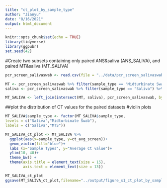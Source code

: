 ```yaml
---
title: "ct_plot_by_sample_type"
author: "Jianyu"
date: "8/16/2021"
output: html_document
---
```



```r
knitr::opts_chunk$set(echo = TRUE)
library(tidyverse)
library(ggpubr)
set.seed(42)
```

#Create two subsets containing only paired ANS&saliva (ANS_SALIVA), and paired MT&saliva (MT_SALIVA)
```r
pcr_screen_salivaswab <- read.csv(file = "../data/pcr_screen_salivaswab_1.csv")

MT <- pcr_screen_salivaswab %>% filter(sample_type == "Midturbinate Swab") %>% select(study_id, sample_date)
saliva <- pcr_screen_salivaswab %>% filter(sample_type == "Saliva") %>% select(study_id, sample_date)

MT_SALIVA <- left_join(intersect(MT, saliva), pcr_screen_salivaswab, by=c("study_id","sample_date"))  %>% filter(sample_type %in% c("Saliva","Midturbinate Swab"))

```

##plot the distribution of CT values for the paired datasets
#violin plots
```r
MT_SALIVA$sample_type <- factor(MT_SALIVA$sample_type,
levels = c("Saliva","Midturbinate Swab"),
labels = c("Saliva","MTS"))

MT_SALIVA_ct_plot <- MT_SALIVA %>% 
  ggplot(aes(x=sample_type, y=ct_avg_screen))+
  geom_violin(fill="blue")+
  labs (x="Sample Types", y="Average Ct value")+
  ylim(10, 40)+
  theme_bw() +
  theme(axis.title = element_text(size = 15),
        axis.text = element_text(size = 13))

MT_SALIVA_ct_plot
ggsave(MT_SALIVA_ct_plot,filename="../output/figure_s1_ct_plot_by_sample_type.png",device="png",width=11,height=7.77,units="in")
```


